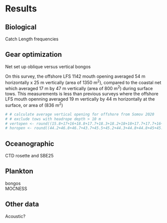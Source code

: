 # Results

## Biological
Catch
Length frequencies

## Gear optimization
Net set up
oblique versus vertical bongos 

On this survey, the offshore LFS 1142 mouth opening averaged 54 m horizontally x 25 m vertically (area of 1350 m^2^), compared to the coastal net which averaged 17 m by 47 m vertically (area of 800 m^2^) during surface tows. This measurements is less than previous surveys where the offshore LFS mouth openning averaged 19 m vertically by 44 m horizontally at the surface, or area of (836 m^2^) 
```r

# # calculate average vertical opening for offshore from Somov 2020
# # exclude tows with headrope depth > 10 m
# vertopen <- round((15.8+17+16+18.8+17.7+18.3+18.2+18+18+17.7+17.7+16+19+19.2+17.8+18.2+17+16+18.3+20+18+21.2+18.3+21+20.5+21+21.2+20.2+19.7+20.5+20.3+20+19.7+19.5+20.7+20.7+19.7+19.8+20.3+20+20+17.5+20+19.2+19.7+19.2+21+19.3)/48,0)
# horopen <- round((44.2+46.8+46.7+43.7+45.5+45.2+44.3+44.8+44.8+45+45.3+44.8+43.5+43.5+42.5+43.2+43.3+42.5+41.8+43.8+44.8+37.7+38.5+42.8+44.2+42.3+42.3+42.8+43+42.5+43.3+43.3+44.5+45.3+43.7+43.7+43.7+43.2+43.3+43.8+43.2+46.3+42.7+43.5+43.8+47.3+40.2+45.3)/48,0)

```


## Oceanographic
CTD rosette and SBE25

## Plankton
bongos  
MOCNESS  

## Other data
Acoustic?



